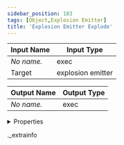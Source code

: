 ```yaml
---
sidebar_position: 183
tags: [Object,Explosion Emitter]
title: 'Explosion Emitter Explode'
---
```






<IChip uuid="49774675-e750-441f-9e92-8455232f1703" />

| Input Name | Input Type |
|-----------|-----------|
| *No name.* | exec |
| Target | explosion emitter |

| Output Name | Output Type |
|-----------|-----------|
| *No name.* | exec |


<details>
  <summary>Properties</summary>
  <div>
    <div>
    <table>
      <thead>
        <tr>
          <th>Room availability:</th>
          <th>Available everywhere</th>
        </tr>
        <tr>
          <th>Is beta required?</th>
          <th>No</th>
        </tr>
        <tr>
          <th>Is this chip a trolling risk?</th>
          <th>No</th>
        </tr>
        <tr>
          <th>Is this chip a role assignment risk?</th>
          <th>No</th>
        </tr>
        <tr>
          <th>Chip UUID</th>
          <th>49774675-e750-441f-9e92-8455232f1703</th>
        </tr>
      </thead>
    </table>
    </div>
  </div>
</details>

._extrainfo